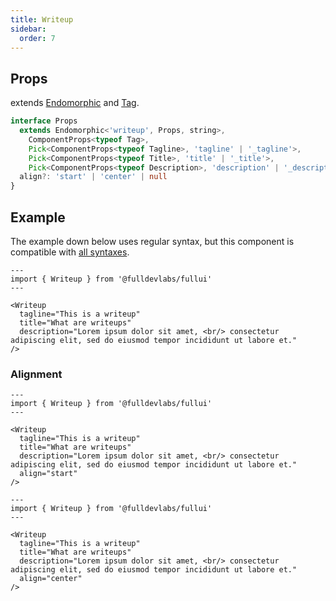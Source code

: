 ```yaml
---
title: Writeup
sidebar: 
  order: 7
---
```


## Props
extends [Endomorphic](/guides/components) and [Tag](/components/tag).
```ts
interface Props
  extends Endomorphic<'writeup', Props, string>,
    ComponentProps<typeof Tag>,
    Pick<ComponentProps<typeof Tagline>, 'tagline' | '_tagline'>,
    Pick<ComponentProps<typeof Title>, 'title' | '_title'>,
    Pick<ComponentProps<typeof Description>, 'description' | '_description'> {
  align?: 'start' | 'center' | null
}
```

## Example
The example down below uses regular syntax, but this component is compatible with [all syntaxes](/guides/components#syntax).

```astro live
---
import { Writeup } from '@fulldevlabs/fullui'
---

<Writeup 
  tagline="This is a writeup" 
  title="What are writeups" 
  description="Lorem ipsum dolor sit amet, <br/> consectetur adipiscing elit, sed do eiusmod tempor incididunt ut labore et."
/>
```

### Alignment

```astro live
---
import { Writeup } from '@fulldevlabs/fullui'
---

<Writeup 
  tagline="This is a writeup" 
  title="What are writeups" 
  description="Lorem ipsum dolor sit amet, <br/> consectetur adipiscing elit, sed do eiusmod tempor incididunt ut labore et."
  align="start"
/>
```

```astro live
---
import { Writeup } from '@fulldevlabs/fullui'
---

<Writeup 
  tagline="This is a writeup" 
  title="What are writeups" 
  description="Lorem ipsum dolor sit amet, <br/> consectetur adipiscing elit, sed do eiusmod tempor incididunt ut labore et."
  align="center"
/>
```